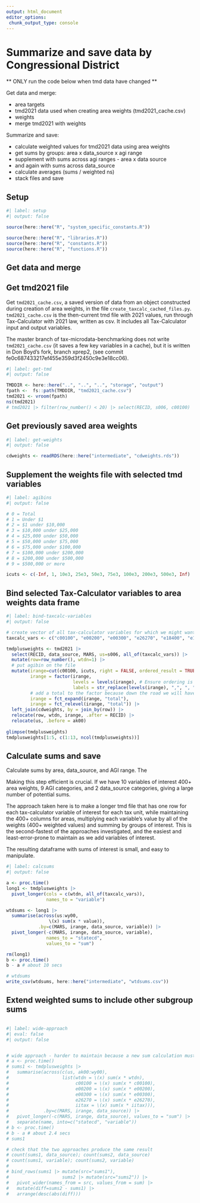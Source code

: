 ```yaml
---
output: html_document
editor_options: 
 chunk_output_type: console
---
```


# Summarize and save data by Congressional District

** ONLY run the code below when tmd data have changed **

Get data and merge: 

-   area targets
-   tmd2021 data used when creating area weights (tmd2021_cache.csv)
-   weights
-   merge tmd2021 with weights

Summarize and save:

-   calculate weighted values for tmd2021 data using area weights
-   get sums by groups: area x data_source x agi range
-   supplement with sums across agi ranges - area x data source
-   and again with sums across data_source
-   calculate averages (sums / weighted ns)
-   stack files and save

## Setup

```r
#| label: setup
#| output: false

source(here::here("R", "system_specific_constants.R"))

source(here::here("R", "libraries.R"))
source(here::here("R", "constants.R"))
source(here::here("R", "functions.R"))

```

## Get data and merge

## Get tmd2021 file

Get `tmd2021_cache.csv`, a saved version of data from an object constructed during creation of area weights, in the file `create_taxcalc_cached_files.py`. `tmd2021_cache.csv` is the then-current tmd file with 2021 values, run through Tax-Calculator with 2021 law, written as csv. It includes all Tax-Calculator input and output variables.

The master branch of tax-microdata-benchmarking does not write `tmd2021_cache.csv` (it saves a few key variables in a cache), but it is written in Don Boyd's fork, branch xprep2, (see commit fe0c687433217ef455e359d3f2450c9e3e18cc06).

```r
#| label: get-tmd
#| output: false

TMDDIR <- here::here("..", "..", "..", "storage", "output")
fpath <-  fs::path(TMDDIR, "tmd2021_cache.csv")
tmd2021 <- vroom(fpath)
ns(tmd2021)
# tmd2021 |> filter(row_number() < 20) |> select(RECID, s006, c00100)

```

## Get previously saved area weights

```r
#| label: get-weights
#| output: false

cdweights <- readRDS(here::here("intermediate", "cdweights.rds"))

```

## Supplement the weights file with selected tmd variables

```r
#| label: agibins
#| output: false

# 0 = Total
# 1 = Under $1
# 2 = $1 under $10,000
# 3 = $10,000 under $25,000
# 4 = $25,000 under $50,000
# 5 = $50,000 under $75,000
# 6 = $75,000 under $100,000
# 7 = $100,000 under $200,000
# 8 = $200,000 under $500,000
# 9 = $500,000 or more

icuts <- c(-Inf, 1, 10e3, 25e3, 50e3, 75e3, 100e3, 200e3, 500e3, Inf)

```

## Bind selected Tax-Calculator variables to area weights data frame

```r
#| label: bind-taxcalc-variables
#| output: false

# create vector of all tax-calculator variables for which we might want summaries
taxcalc_vars <- c("c00100", "e00200", "e00300", "e26270", "e18400", "e18500", "iitax")

tmdplusweights <- tmd2021 |> 
  select(RECID, data_source, MARS, us=s006, all_of(taxcalc_vars)) |> 
  mutate(row=row_number(), wtdn=1) |> 
  # put agibin on the file
  mutate(irange=cut(c00100, icuts, right = FALSE, ordered_result = TRUE),
         irange = factor(irange, 
                         levels = levels(irange), # Ensure ordering is maintained
                         labels = str_replace(levels(irange), ",", ", ")), # make more-readable labels
         # add a total to the factor because down the road we will have totals ??
         irange = fct_expand(irange, "total"),
         irange = fct_relevel(irange, "total")) |> 
  left_join(cdweights, by = join_by(row)) |> 
  relocate(row, wtdn, irange, .after = RECID) |> 
  relocate(us, .before = ak00)
  
glimpse(tmdplusweights)
tmdplusweights[1:5, c(1:13, ncol(tmdplusweights))]

```

## Calculate sums and save

Calculate sums by area, data_source, and AGI range. The 

Making this step efficient is crucial. If we have 10 variables of interest 400+ area weights, 9 AGI categories, and 2 data_source categories, giving a large number of potential sums.

The approach taken here is to make a longer tmd file that has one row for each tax-calculator variable of interest for each tax unit, while maintaining the 400+ columns for areas, multiplying each variable's value by all of the weights (400+ weighted values) and summing by groups of interest. This is the second-fastest of the approaches investigated, and the easiest and least-error-prone to maintain as we add variables of interest.

The resulting dataframe with sums of interest is small, and easy to manipulate.


```r
#| label: calcsums
#| output: false

a <- proc.time()
long1 <- tmdplusweights |> 
  pivot_longer(cols = c(wtdn, all_of(taxcalc_vars)),
               names_to = "variable")

wtdsums <- long1 |> 
  summarise(across(us:wy00,
                \(x) sum(x * value)),
            .by=c(MARS, irange, data_source, variable)) |> 
  pivot_longer(-c(MARS, irange, data_source, variable),
               names_to = "statecd",
               values_to = "sum")

rm(long1)
b <- proc.time()
b - a # about 10 secs

# wtdsums
write_csv(wtdsums, here::here("intermediate", "wtdsums.csv"))

```

## Extend weighted sums to include other subgroup sums

```r

```


```r
#| label: wide-approach
#| eval: false
#| output: false


# wide approach - harder to maintain because a new sum calculation must be created for each variable added
# a <- proc.time()
# sums1 <- tmdplusweights |>
#   summarise(across(c(us, ak00:wy00),
#                    list(wtdn = \(x) sum(x * wtdn),
#                         c00100 = \(x) sum(x * c00100),
#                         e00200 = \(x) sum(x * e00200),
#                         e00300 = \(x) sum(x * e00300),
#                         e26270 = \(x) sum(x * e26270),
#                         iitax = \(x) sum(x * iitax))),
#             .by=c(MARS, irange, data_source)) |>
#   pivot_longer(-c(MARS, irange, data_source), values_to = "sum") |>
#   separate(name, into=c("statecd", "variable"))
# b <- proc.time()
# b - a # about 2.4 secs
# sums1

# check that the two approaches produce the same result
# count(sums1, data_source); count(sums2, data_source)
# count(sums1, variable); count(sums2, variable)
# 
# bind_rows(sums1 |> mutate(src="sums1"),
#                    sums2 |> mutate(src="sums2")) |> 
#   pivot_wider(names_from = src, values_from = sum) |> 
#   mutate(diff=sums2 - sums1) |> 
#   arrange(desc(abs(diff)))
```



